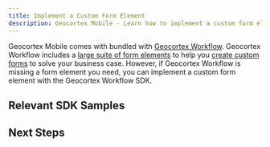 ```yaml
---
title: Implement a Custom Form Element
description: Geocortex Mobile - Learn how to implement a custom form element
---
```



Geocortex Mobile comes with bundled with [Geocortex Workflow](https://www.geocortex.com/products/geocortex-workflow/). Geocortex Workflow includes a [large suite of form elements](https://docs.geocortex.com/workflow/latest/help/Default.htm#wf5/help/form-elements/auto-complete.htm%3FTocPath%3DForms%7CForm%2520Element%2520Reference%7C_____0) to help you [create custom forms](tutorial-display-custom-form.mdx) to solve your business case. However, if Geocortex Workflow is missing a form element you need, you can implement a custom form element with the Geocortex Workflow SDK.

## Relevant SDK Samples

<RelevantWorkflowSamples />

## Next Steps

<UseCaseContainer>
    <UseCaseCard
        title="Geocortex Workflow SDK"
        description="Learn more about the Geocortex Workflow SDK"
        link={useBaseUrl("docs/workflow/overview")}
    />
    <UseCaseCard
        title="Implement a Custom Form Element"
        description="Learn how to build a custom workflow form element"
        link={useBaseUrl(
            "docs/workflow/tutorial-mobile-activity-indicator-form-element"
        )}
    />
</UseCaseContainer>
